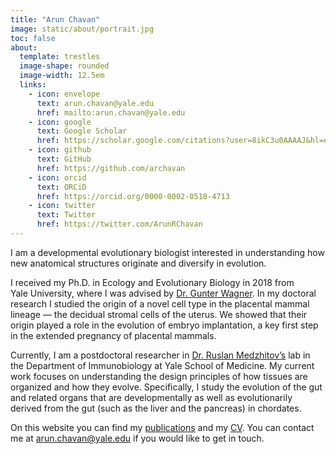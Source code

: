 ```yaml
---
title: "Arun Chavan" 
image: static/about/portrait.jpg
toc: false
about:
  template: trestles
  image-shape: rounded
  image-width: 12.5em
  links:
    - icon: envelope
      text: arun.chavan@yale.edu
      href: mailto:arun.chavan@yale.edu
    - icon: google
      text: Google Scholar
      href: https://scholar.google.com/citations?user=8ikC3u0AAAAJ&hl=en
    - icon: github
      text: GitHub
      href: https://github.com/archavan
    - icon: orcid
      text: ORCiD
      href: https://orcid.org/0000-0002-0518-4713
    - icon: twitter
      text: Twitter
      href: https://twitter.com/ArunRChavan
---
```


I am a developmental evolutionary biologist interested in understanding how new anatomical structures originate and diversify in evolution.

I received my Ph.D. in Ecology and Evolutionary Biology in 2018 from Yale University, where I was advised by [Dr. Gunter Wagner](https://eeb.yale.edu/people/faculty/gunter-wagner). In my doctoral research I studied the origin of a novel cell type in the placental mammal lineage — the decidual stromal cells of the uterus. We showed that their origin played a role in the evolution of embryo implantation, a key first step in the extended pregnancy of placental mammals.

Currently, I am a postdoctoral researcher in [Dr. Ruslan Medzhitov’s](https://medicine.yale.edu/immuno/people/ruslan_medzhitov.profile) lab in the Department of Immunobiology at Yale School of Medicine. My current work focuses on understanding the design principles of how tissues are organized and how they evolve. Specifically, I study the evolution of the gut and related organs that are developmentally as well as evolutionarily derived from the gut (such as the liver and the pancreas) in chordates. 

On this website you can find my [publications](publications.html) and my [CV](cv.html). You can contact me at [arun.chavan@yale.edu](mailto:arun.chavan@yale.edu) if you would like to get in touch.
